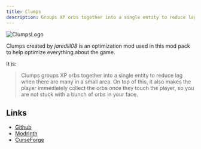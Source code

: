 ```yaml
---
title: Clumps
description: Groups XP orbs together into a single entity to reduce lag when there are many in a small area.
---
```



![ClumpsLogo](https://cdn.modrinth.com/data/Wnxd13zP/6a965bb7974c3e759a53a1c89c35de4acd4cf86a_96.webp)

Clumps created by *jaredlll08* is an optimization mod used in this mod pack to help optimize everything about the game.

It is:

> Clumps groups XP orbs together into a single entity to reduce lag when there are many in a small area. On top of this, it also makes the player immediately collect the orbs once they touch the player, so you are not stuck with a bunch of orbs in your face.

## Links

- [Github](https://github.com/jaredlll08/Clumps) <Icon name="simple-icons:github" size="1.2em" is:inline={true} />
- [Modrinth](https://modrinth.com/mod/clumps) <Icon name="simple-icons:modrinth" size="1.2em" />
- [CurseForge](https://www.curseforge.com/minecraft/mc-mods/clumps) <Icon name="simple-icons:curseforge" size="1.2em" />
